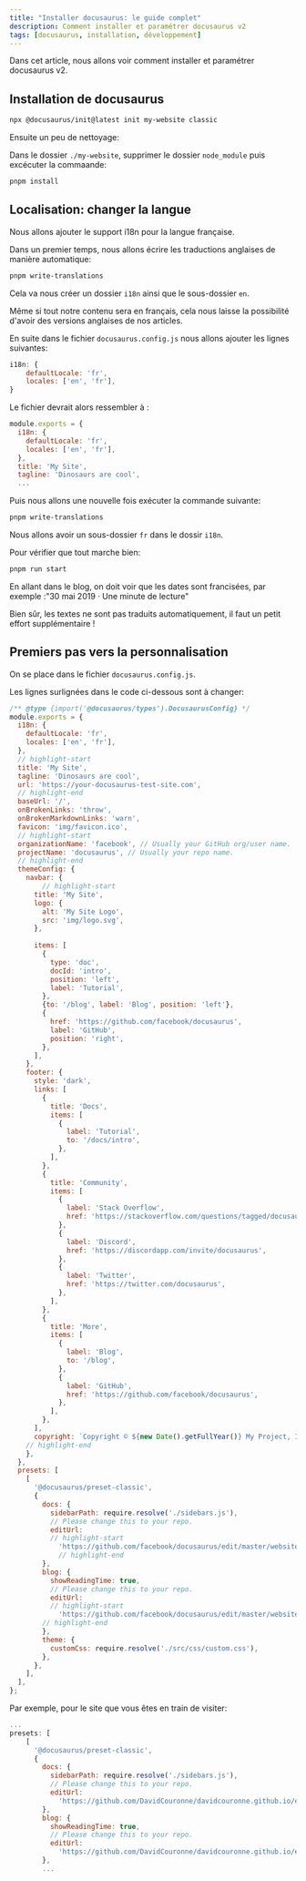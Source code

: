 ```yaml
---
title: "Installer docusaurus: le guide complet"
description: Comment installer et paramétrer docusaurus v2
tags: [docusaurus, installation, développement]
---
```


Dans cet article, nous allons voir comment installer et paramétrer docusaurus v2.

<!--truncate-->

## Installation de docusaurus

```bash
npx @docusaurus/init@latest init my-website classic
```

Ensuite un peu de nettoyage:

Dans le dossier `./my-website`, supprimer le dossier `node_module` puis excécuter la commaande:

```bash
pnpm install
```

## Localisation: changer la langue

Nous allons ajouter le support i18n pour la langue française.

Dans un premier temps, nous allons écrire les traductions anglaises de manière automatique:

```bash
pnpm write-translations
```

Cela va nous créer un dossier `i18n` ainsi que le sous-dossier `en`.

Même si tout notre contenu sera en français, cela nous laisse la possibilité d'avoir des versions anglaises de nos articles.

En suite dans le fichier `docusaurus.config.js` nous allons ajouter les lignes suivantes:

```js 
i18n: {
    defaultLocale: 'fr',
    locales: ['en', 'fr'],
}
```

Le fichier devrait alors ressembler à :

```js title="docusaurus.config.js"
module.exports = {
  i18n: {
    defaultLocale: 'fr',
    locales: ['en', 'fr'],
  },
  title: 'My Site',
  tagline: 'Dinosaurs are cool',
  ...
```

Puis nous allons une nouvelle fois exécuter la commande suivante:

```bash
pnpm write-translations
```

Nous allons avoir un sous-dossier `fr` dans le dossir `i18n`.

Pour vérifier que tout marche bien:

```bash
pnpm run start
```

En allant dans le blog, on doit voir que les dates sont francisées, 
par exemple :"30 mai 2019 · Une minute de lecture"

Bien sûr, les textes ne sont pas traduits automatiquement, il faut un petit effort supplémentaire !

## Premiers pas vers la personnalisation

On se place dans le fichier `docusaurus.config.js`.

Les lignes surlignées dans le code ci-dessous sont à changer:

```js title = "docusaurus.config.js"
/** @type {import('@docusaurus/types').DocusaurusConfig} */
module.exports = {
  i18n: {
    defaultLocale: 'fr',
    locales: ['en', 'fr'],
  },
  // highlight-start
  title: 'My Site',
  tagline: 'Dinosaurs are cool',
  url: 'https://your-docusaurus-test-site.com',
  // highlight-end
  baseUrl: '/',
  onBrokenLinks: 'throw',
  onBrokenMarkdownLinks: 'warn',
  favicon: 'img/favicon.ico',
  // highlight-start
  organizationName: 'facebook', // Usually your GitHub org/user name.
  projectName: 'docusaurus', // Usually your repo name.
  // highlight-end
  themeConfig: {
    navbar: {
        // highlight-start
      title: 'My Site',
      logo: {
        alt: 'My Site Logo',
        src: 'img/logo.svg',
      },
      
      items: [
        {
          type: 'doc',
          docId: 'intro',
          position: 'left',
          label: 'Tutorial',
        },
        {to: '/blog', label: 'Blog', position: 'left'},
        {
          href: 'https://github.com/facebook/docusaurus',
          label: 'GitHub',
          position: 'right',
        },
      ],
    },
    footer: {
      style: 'dark',
      links: [
        {
          title: 'Docs',
          items: [
            {
              label: 'Tutorial',
              to: '/docs/intro',
            },
          ],
        },
        {
          title: 'Community',
          items: [
            {
              label: 'Stack Overflow',
              href: 'https://stackoverflow.com/questions/tagged/docusaurus',
            },
            {
              label: 'Discord',
              href: 'https://discordapp.com/invite/docusaurus',
            },
            {
              label: 'Twitter',
              href: 'https://twitter.com/docusaurus',
            },
          ],
        },
        {
          title: 'More',
          items: [
            {
              label: 'Blog',
              to: '/blog',
            },
            {
              label: 'GitHub',
              href: 'https://github.com/facebook/docusaurus',
            },
          ],
        },
      ],
      copyright: `Copyright © ${new Date().getFullYear()} My Project, Inc. Built with Docusaurus.`,
    // highlight-end
    },
  },
  presets: [
    [
      '@docusaurus/preset-classic',
      {
        docs: {
          sidebarPath: require.resolve('./sidebars.js'),
          // Please change this to your repo.
          editUrl:
          // highlight-start
            'https://github.com/facebook/docusaurus/edit/master/website/',
            // highlight-end
        },
        blog: {
          showReadingTime: true,
          // Please change this to your repo.
          editUrl:
          // highlight-start
            'https://github.com/facebook/docusaurus/edit/master/website/blog/',
        // highlight-end
        },
        theme: {
          customCss: require.resolve('./src/css/custom.css'),
        },
      },
    ],
  ],
};
```

Par exemple, pour le site que vous êtes en train de visiter:

```js
...
presets: [
    [
      '@docusaurus/preset-classic',
      {
        docs: {
          sidebarPath: require.resolve('./sidebars.js'),
          // Please change this to your repo.
          editUrl:
            'https://github.com/DavidCouronne/davidcouronne.github.io/edit/master/',
        },
        blog: {
          showReadingTime: true,
          // Please change this to your repo.
          editUrl:
            'https://github.com/DavidCouronne/davidcouronne.github.io/edit/master/',
        },
        ...
```